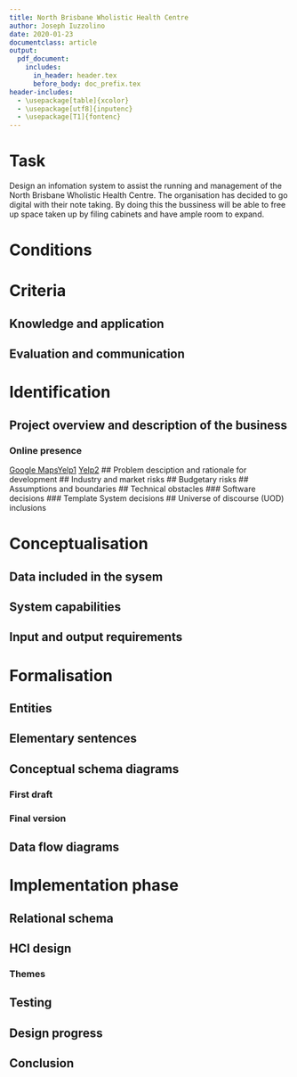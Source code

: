```yaml
---
title: North Brisbane Wholistic Health Centre
author: Joseph Iuzzolino
date: 2020-01-23
documentclass: article
output:
  pdf_document:
    includes:
      in_header: header.tex
      before_body: doc_prefix.tex
header-includes:
  - \usepackage[table]{xcolor}
  - \usepackage[utf8]{inputenc}
  - \usepackage[T1]{fontenc}
---
```


\tableofcontents

# Task
Design an infomation system to assist the running and management of the North Brisbane Wholistic Health Centre. The organisation has decided to go digital with their note taking. By doing this the bussiness will be able to free up space taken up by filing cabinets and have ample room to expand.



# Conditions




# Criteria
## Knowledge and application
## Evaluation and communication




# Identification
## Project overview and description of the business
### Online presence
[Google Maps](https://www.google.com/maps/place/North+Brisbane+Wholistic+Health+Centre/@-27.4062909,153.005995,17z/data=!3m1!4b1!4m5!3m4!1s0x6b915798e6e180ef:0x343c96957ec112eb!8m2!3d-27.4062909!4d153.0081837)[Yelp1](https://www.yelp.com/biz/north-brisbane-wholistic-health-centre-everton-park)
[Yelp2](https://www.yelp.com/biz/shaun-price-everton-park-2)
## Problem desciption and rationale for development
## Industry and market risks
## Budgetary risks
## Assumptions and boundaries
## Technical obstacles
### Software decisions
### Template System decisions
## Universe of discourse (UOD) inclusions




# Conceptualisation
## Data included in the sysem
## System capabilities
## Input and output requirements




# Formalisation
## Entities
## Elementary sentences
## Conceptual schema diagrams
### First draft
### Final version
## Data flow diagrams




# Implementation phase
## Relational schema
## HCI design
### Themes
## Testing
## Design progress
## Conclusion
